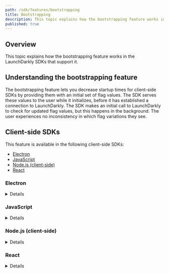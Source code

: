 ```yaml
---
path: /sdk/features/bootstrapping
title: Bootstrapping
description: This topic explains how the bootstrapping feature works in the LaunchDarkly SDKs that support it.
published: true
---
```


## Overview

This topic explains how the bootstrapping feature works in the LaunchDarkly SDKs that support it.

## Understanding the bootstrapping feature

The bootstrapping feature lets you decrease startup times for client-side SDKs by providing them with an initial set of flag values. The SDK serves these values to the user while it initializes, before it has established a connection to LaunchDarkly. The SDK makes an initial call to LaunchDarkly to check for updated flag values, but this happens in the background. The user experiences no inconsistency in which flag variations they see.

## Client-side SDKs

This feature is available in the following client-side SDKs:

* [Electron](#electron)
* [JavaScript](#javascript)
* [Node.js (client-side)](#nodejs-client-side)
* [React](#react)

### Electron

<Details summary="Expand Electron code sample">

The bootstrap feature in Electron works the same as in client-side Node.js SDK. To learn how to use it, read [Node.js (client-side)](#nodejs-client-side).

If you set `bootstrap` to the string `"localStorage"`, the client tries to get flag values from persistent storage, using a unique key that is based on the user properties. In Electron, persistent storage consists of files in the [`userData`](https://electronjs.org/docs/) directory. If the client finds flag values stored for this user, it uses them and starts up immediately in a ready state, but also makes a background request to LaunchDarkly to get the latest values and stores them as soon as it receives them.

</Details>

### JavaScript

<Details summary="Expand JavaScript code sample">

We recommend populating bootstrap values with a JSON object containing flag metadata derived from calling the server-side SDK's "allFlagsState" method. All of the server-side SDKs have a function, called some variation of "allFlagsState," to evaluate flags on behalf of a specified user. This function provides the initial set of bootstrap values to your front end. The exact name varies depending on the back-end technology's naming conventions, such as camel-case or snake-case.

If your backend passes values to your front end on pageload, you can call your server-side SDK's `allFlagsState` function on pageload and pass the results as a parameter to your front-end initialization code.

Here is an example of how to bootstrap flags into the JavaScript client, if it passes the flags on pageload:

<CodeTabs
  defaultValue="js"
  values={[
    { label: 'JavaScript', value: "js" },
    { label: 'TypeScript', value: "ts" },
  ]
}>
<CodeTabItem value="js">

```js
function onPageLoad(flags) {
  ...

  const client = LDClient.initialize(
    'YOUR_CLIENT_SIDE_ID',
    user,
    options = {
      bootstrap: flags
    }
  );

  ...
}
```

</CodeTabItem>
<CodeTabItem value="ts">

```ts
import * as LDClient from 'launchdarkly-js-client-sdk';

function onPageLoad(flags: LDClient.LDFlagSet) {
  ...
  const user: LDClient.LDUser = { key: 'aa0ceb'}
  const options: LDClient.LDOptions = { bootstrap: flags };
  const client = LDClient.initialize('YOUR_CLIENT_SIDE_ID', user, options);
  ...
}
```

</CodeTabItem>
</CodeTabs>

If you can invoke your backend dynamically, such as in Ruby with a template directory, you can inline the function invocation and request that the SDK return only the client-side flags.

Here is an example of how to bootstrap flags into the JavaScript client, if you acquire the flags from a Ruby template directive:

<CodeTabs
  defaultValue="js"
  values={[
    { label: 'JavaScript', value: "js" },
  ]
}>
<CodeTabItem value="js">

```js
const ldclient = LDClient.initialize(
  'YOUR_CLIENT_SIDE_ID',
  user,
  options = {
    // Load values from a Ruby template directive
    bootstrap: {{
      client.all_flags_state(user, {client_side_only: true})
    }}
  }
);
```

</CodeTabItem>
</CodeTabs>

If you bootstrap from the server-side, feature flags are ready immediately, and clients always receive the latest feature flag values. For a demonstration of server-side bootstrapping, visit this [GitHub repository](https://github.com/launchdarkly/hello-bootstrap).

Alternatively, you can bootstrap feature flags from local storage:

<CodeTabs
  defaultValue="js"
  values={[
    { label: 'JavaScript', value: 'js', },
    { label: 'TypeScript', value: 'ts'},
  ]
}>
<CodeTabItem value="js">

```js
const client = LDClient.initialize('YOUR_CLIENT_SIDE_ID', user, options = {
  bootstrap: 'localStorage'
});
```

</CodeTabItem>
<CodeTabItem value="ts">

```ts
import * as LDClient from 'launchdarkly-js-client-sdk';

const options: LDClient.LDOptions = { bootstrap: 'localStorage' };
const client = LDClient.initialize('YOUR_CLIENT_SIDE_ID', user, options);
```

</CodeTabItem>
</CodeTabs>

When it uses local storage, the client stores the latest flag settings there. On page load, it uses the previous settings and the 'ready' event is emitted immediately. This means that on page load, the user may see cached flag values until the next page load.

You can still subscribe to flag changes if you use local storage.

</Details>

### Node.js (client-side)

<Details summary="Expand Node.js (client-side) code sample">

You can use bootstrapping on the Node.js SDK with values provided by LaunchDarkly-enabled code on the backend.

You can use it to set the feature flags to any values you want:

<CodeTabs
  defaultValue="js"
  values={[
    { label: 'JavaScript', value: 'js', },
    { label: 'TypeScript', value: 'ts', },
  ]
}>
<CodeTabItem value="js">

```js
const client = LaunchDarkly.initialize(
  'YOUR_CLIENT_SIDE_ID',
  user,
  {
    bootstrap: {
      flagKey1: flagValue1,
      flagKey2: flagValue2
    }
  }
);
```

</CodeTabItem>
<CodeTabItem value="ts">

```ts
import * as LaunchDarkly from 'launchdarkly-node-client-sdk';

const options: LaunchDarkly.LDOptions = {
  bootstrap: {
    flagKey1: flagValue1,
    flagKey2: flagValue2,
  },
};

const client = LaunchDarkly.initialize('YOUR_CLIENT_SIDE_ID', user, options);
```

</CodeTabItem>
</CodeTabs>

A more useful mode in a client-side Node application is to bootstrap from locally cached values. In this mode, if no values have been cached yet, the SDK obtains flags from LaunchDarkly and then caches them in persistent storage. The next time you start, the cached flags are immediately available, and the SDK also contacts LaunchDarkly in the background to obtain updated values.

To activate this mode, use the special string `"localStorage"`:

<CodeTabs
  defaultValue="js"
  values={[
    { label: 'JavaScript', value: 'js', },
    { label: 'TypeScript', value: 'ts', },
  ]
}>
<CodeTabItem value="js">

```js
const client = LaunchDarkly.initialize(
  'YOUR_CLIENT_SIDE_ID',
  user,
  {
    bootstrap: 'localStorage'
  }
);
```

</CodeTabItem>
<CodeTabItem value="ts">

```ts
import * as LaunchDarkly from 'launchdarkly-node-client-sdk';

const options: LaunchDarkly.LDOptions = { bootstrap: 'localStorage' };

const client = LaunchDarkly.initialize('YOUR_CLIENT_SIDE_ID', user, options);

```

</CodeTabItem>
</CodeTabs>

</Details>

### React

<Details summary="Expand React code sample">

You can use the optional `flags` property to bootstrap the React SDK.

If `flags` is specified, the React SDK only subscribes for updates to these flags. When this property is unspecified, the React SDK subscribes to all flags. This property is optional.

Specify the `flags` property as a JSON object containing flag metadata derived from calling the server-side SDK's `allFlagsState` method. The flag keys must be in their original form, as known to LaunchDarkly, rather than in their camel-cased form. Each flag's value is passed along to the resulting JavaScript SDK [`variation`](/sdk/features/evaluating) invocation and used as the flag's default value in the case of an error.

Here is an example:

<CodeTabs
defaultValue="json"
values={[
  { label: 'json', value: 'json', },
]
}>
<CodeTabItem value="json">

```json
{
  "flags": {
    "my-bool-flag": true,
    "my-int-flag": 5
  }
}
```

</CodeTabItem>
</CodeTabs>

To learn more, read the [React Web SDK reference](/sdk/client-side/react/react-web).

</Details>
